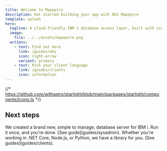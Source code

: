 ```yaml
---
title: Welcome to Mapepire
description: Get started building your app with Db2 Mapepire
template: splash
hero:
  tagline: A cloud-friendly IBM i database access layer, built with simplicity and performance in-mind.
  image:
    file: ../../assets/mapepire.png
  actions:
    - text: Find out more
      link: /guides/why
      icon: right-arrow
      variant: primary
    - text: Pick your client language
      link: /guides/clients
      icon: information
---
```


{/* https://github.com/withastro/starlight/blob/main/packages/starlight/components/Icons.ts */}


## Next steps

<CardGrid>
	<Card title="Install the Daemon" icon="pencil">
		We created a brand new, simple to manage, database server for IBM i. Run it once, and you're done. [See guide](guides/sysadmin).
	</Card>
	<Card title="Install a client library" icon="add-document">
		Whether you're working in .NET Core, Node.js, or Python, we have a library for you. [See guides](guides/clients).
	</Card>
</CardGrid>

